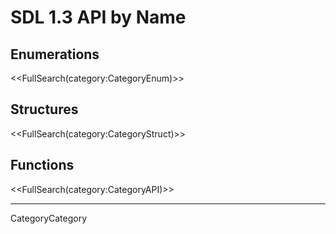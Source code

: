 <!-- #master-page:CategoryTemplate -->
<!-- #master-date:Unknown-Date -->
<!-- format wiki -->
<!-- language en -->

= SDL 1.3 API by Name =


== Enumerations ==

<<FullSearch(category:CategoryEnum)>>

== Structures ==

<<FullSearch(category:CategoryStruct)>>

== Functions ==

<<FullSearch(category:CategoryAPI)>>

----
CategoryCategory
